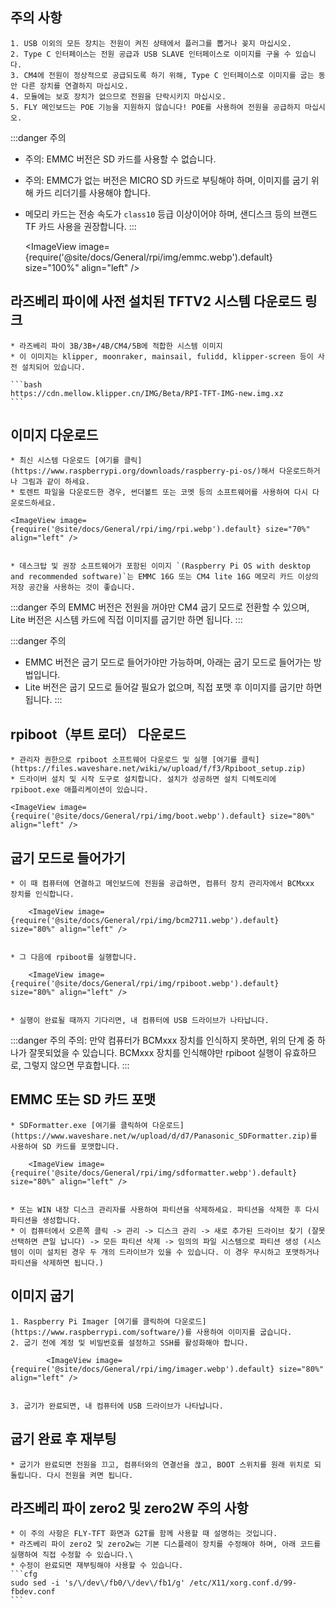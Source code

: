 ## 주의 사항

    1. USB 이외의 모든 장치는 전원이 켜진 상태에서 플러그를 뽑거나 꽂지 마십시오.
    2. Type C 인터페이스는 전원 공급과 USB SLAVE 인터페이스로 이미지를 구울 수 있습니다.
    3. CM4에 전원이 정상적으로 공급되도록 하기 위해, Type C 인터페이스로 이미지를 굽는 동안 다른 장치를 연결하지 마십시오.
    4. 모듈에는 보호 장치가 없으므로 전원을 단락시키지 마십시오.
    5. FLY 메인보드는 POE 기능을 지원하지 않습니다! POE를 사용하여 전원을 공급하지 마십시오.

:::danger 주의
* 주의: EMMC 버전은 SD 카드를 사용할 수 없습니다.
* 주의: EMMC가 없는 버전은 MICRO SD 카드로 부팅해야 하며, 이미지를 굽기 위해 카드 리더기를 사용해야 합니다.
* 메모리 카드는 전송 속도가 `class10` 등급 이상이어야 하며, 샌디스크 등의 브랜드 TF 카드 사용을 권장합니다.
:::

    <ImageView image={require('@site/docs/General/rpi/img/emmc.webp').default} size="100%" align="left" />

## 라즈베리 파이에 사전 설치된 TFTV2 시스템 다운로드 링크

    * 라즈베리 파이 3B/3B+/4B/CM4/5B에 적합한 시스템 이미지
    * 이 이미지는 klipper, moonraker, mainsail, fulidd, klipper-screen 등이 사전 설치되어 있습니다.

    ```bash
    https://cdn.mellow.klipper.cn/IMG/Beta/RPI-TFT-IMG-new.img.xz
    ```

## 이미지 다운로드

    * 최신 시스템 다운로드 [여기를 클릭](https://www.raspberrypi.org/downloads/raspberry-pi-os/)해서 다운로드하거나 그림과 같이 하세요.
    * 토렌트 파일을 다운로드한 경우, 썬더볼트 또는 코멧 등의 소프트웨어를 사용하여 다시 다운로드하세요.

    <ImageView image={require('@site/docs/General/rpi/img/rpi.webp').default} size="70%" align="left" />


    * 데스크탑 및 권장 소프트웨어가 포함된 이미지 `(Raspberry Pi OS with desktop and recommended software)`는 EMMC 16G 또는 CM4 lite 16G 메모리 카드 이상의 저장 공간을 사용하는 것이 좋습니다.

:::danger 주의
EMMC 버전은 전원을 꺼야만 CM4 굽기 모드로 전환할 수 있으며, Lite 버전은 시스템 카드에 직접 이미지를 굽기만 하면 됩니다.
:::

:::danger 주의
* EMMC 버전은 굽기 모드로 들어가야만 가능하며, 아래는 굽기 모드로 들어가는 방법입니다.
* Lite 버전은 굽기 모드로 들어갈 필요가 없으며, 직접 포맷 후 이미지를 굽기만 하면 됩니다.
:::

## rpiboot（부트 로더） 다운로드

    * 관리자 권한으로 rpiboot 소프트웨어 다운로드 및 실행 [여기를 클릭](https://files.waveshare.net/wiki/w/upload/f/f3/Rpiboot_setup.zip)
    * 드라이버 설치 및 시작 도구로 설치합니다. 설치가 성공하면 설치 디렉토리에 rpiboot.exe 애플리케이션이 있습니다.

    <ImageView image={require('@site/docs/General/rpi/img/boot.webp').default} size="80%" align="left" />

## 굽기 모드로 들어가기

    * 이 때 컴퓨터에 연결하고 메인보드에 전원을 공급하면, 컴퓨터 장치 관리자에서 BCMxxx 장치를 인식합니다.

        <ImageView image={require('@site/docs/General/rpi/img/bcm2711.webp').default} size="80%" align="left" />


    * 그 다음에 rpiboot를 실행합니다.

        <ImageView image={require('@site/docs/General/rpi/img/rpiboot.webp').default} size="80%" align="left" />


    * 실행이 완료될 때까지 기다리면, 내 컴퓨터에 USB 드라이브가 나타납니다.

:::danger 주의
주의: 만약 컴퓨터가 BCMxxx 장치를 인식하지 못하면, 위의 단계 중 하나가 잘못되었을 수 있습니다. BCMxxx 장치를 인식해야만 rpiboot 실행이 유효하므로, 그렇지 않으면 무효합니다.
:::


## EMMC 또는 SD 카드 포맷

    * SDFormatter.exe [여기를 클릭하여 다운로드](https://www.waveshare.net/w/upload/d/d7/Panasonic_SDFormatter.zip)를 사용하여 SD 카드를 포맷합니다.

        <ImageView image={require('@site/docs/General/rpi/img/sdformatter.webp').default} size="80%" align="left" />


    * 또는 WIN 내장 디스크 관리자를 사용하여 파티션을 삭제하세요. 파티션을 삭제한 후 다시 파티션을 생성합니다.
    * 이 컴퓨터에서 오른쪽 클릭 -> 관리 -> 디스크 관리 -> 새로 추가된 드라이브 찾기 (잘못 선택하면 큰일 납니다) -> 모든 파티션 삭제 -> 임의의 파일 시스템으로 파티션 생성 (시스템이 이미 설치된 경우 두 개의 드라이브가 있을 수 있습니다. 이 경우 무시하고 포맷하거나 파티션을 삭제하면 됩니다.)

## 이미지 굽기

    1. Raspberry Pi Imager [여기를 클릭하여 다운로드](https://www.raspberrypi.com/software/)를 사용하여 이미지를 굽습니다.
    2. 굽기 전에 계정 및 비밀번호를 설정하고 SSH를 활성화해야 합니다.

            <ImageView image={require('@site/docs/General/rpi/img/imager.webp').default} size="80%" align="left" />


    3. 굽기가 완료되면, 내 컴퓨터에 USB 드라이브가 나타납니다.

## 굽기 완료 후 재부팅

    * 굽기가 완료되면 전원을 끄고, 컴퓨터와의 연결선을 끊고, BOOT 스위치를 원래 위치로 되돌립니다. 다시 전원을 켜면 됩니다.

## 라즈베리 파이 zero2 및 zero2W 주의 사항

    * 이 주의 사항은 FLY-TFT 화면과 G2T를 함께 사용할 때 설명하는 것입니다.
    * 라즈베리 파이 zero2 및 zero2w는 기본 디스플레이 장치를 수정해야 하며, 아래 코드를 실행하여 직접 수정할 수 있습니다.\
    * 수정이 완료되면 재부팅해야 사용할 수 있습니다.
    ```cfg
    sudo sed -i 's/\/dev\/fb0/\/dev\/fb1/g' /etc/X11/xorg.conf.d/99-fbdev.conf
    ```